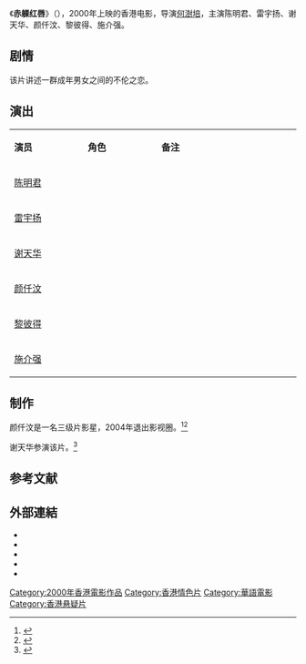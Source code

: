 {{电影信息框
| 片名     = 赤裸紅唇
| 电影原名 = ''{{lang|en|Conspiracy}}''
| 图像     = 
| 图像说明 = 
| 导演     = [[何澍培|何澍培]]
| 监制     = 劉俊輝
| 制片     = 池偉民
| 编剧     = 
| 剧本     = 
| 原著     = 
| 主演     = 陈明君<br>雷宇扬<br>谢天华<br>颜仟汶<br>黎彼得<br>施介强
| 主题曲   = 
| 片头曲   = 
| 片尾曲   = 
| 配乐     = 彭樂輝
| 摄影     = 詹伯雄
| 剪辑     = 羅景輝
| 制片商   = 三寶影業公司<br>寰宇影片發行有限公司<br>縱橫製作有限公司
| 发行商   = 寰宇影片发行有限公司
| 上映日期 = {{Film date|2000|7|6|香港}}
| 片长     = 87分钟
| 产地     = {{香港電影產地}}
| 语言     = [[粤语|粤语]]
| 预算     = 
| 票房     = HK$17,250
}}
《'''赤躶红唇'''》（{{lang-en|''Conspiracy''}}），2000年上映的香港电影，导演[[何澍培|何澍培]]，主演陈明君、雷宇扬、谢天华、颜仟汶、黎彼得、施介强。

== 剧情 ==
该片讲述一群成年男女之间的不伦之恋。

== 演出 ==
{|class="wikitable" width="20%"
|- style="background:cornflowerblue; color:white" align=center
|style="width:5%"|'''演员'''||style="width:5%"|'''角色'''||style="width:10%"|'''备注'''
|-
| [[陈明君|陈明君]] ||  ||   
|-
| [[雷宇扬|雷宇扬]] ||  ||   
|- 
| [[谢天华|谢天华]] ||  ||   
|- 
| [[颜仟汶|颜仟汶]] ||  ||   
|-
| [[黎彼得|黎彼得]] ||  ||   
|-
| [[施介强|施介强]] ||  ||   
|}

==制作==
颜仟汶是一名三级片影星，2004年退出影视圈。<ref>{{cite web |url=http://ent.takungpao.com/photo/q/2013/1211/1360822_3.html |title=为博出名不惜“解衣宽带”的女星（3/19） |accessdate=2014-03-10 |date=2013-12-11 |work=大公报 |archive-date=2016-03-04 |archive-url=https://web.archive.org/web/20160304022852/http://ent.takungpao.com/photo/q/2013/1211/1360822_3.html |dead-url=no }}</ref><ref>{{cite web|url=http://media.people.com.cn/n/2013/0826/c40606-22694756-4.html|title=周楚楚领衔床戏 盘点脱戏难成名的悲催女星/图【4】|accessdate=2014-03-10|date=2013-08-26|work=人民网|deadurl=yes|archiveurl=https://web.archive.org/web/20140310141833/http://media.people.com.cn/n/2013/0826/c40606-22694756-4.html|archivedate=2014-03-10}}</ref>

谢天华参演该片。<ref>{{cite web |url=http://gold.hexun.com/2009-04-03/116330695.html |title=谢天华的“绿叶电影”(图) |accessdate=2014-03-10 |date=2009-04-03 |work=和讯 |archive-url=https://web.archive.org/web/20140310141752/http://gold.hexun.com/2009-04-03/116330695.html |archive-date=2014-03-10 |dead-url=yes }}</ref>

==参考文献==
{{reflist}}

==外部連結==
*{{hkmdb title|8884}}
*{{Mtime|57889}}
*{{douban}}
*{{Amg movie|427669}}
*{{imdb title|2004196}}

{{DEFAULTSORT:Chi赤}}
[[Category:2000年香港電影作品|Category:2000年香港電影作品]]
[[Category:香港情色片|Category:香港情色片]]
[[Category:華語電影|Category:華語電影]]
[[Category:香港悬疑片|Category:香港悬疑片]]